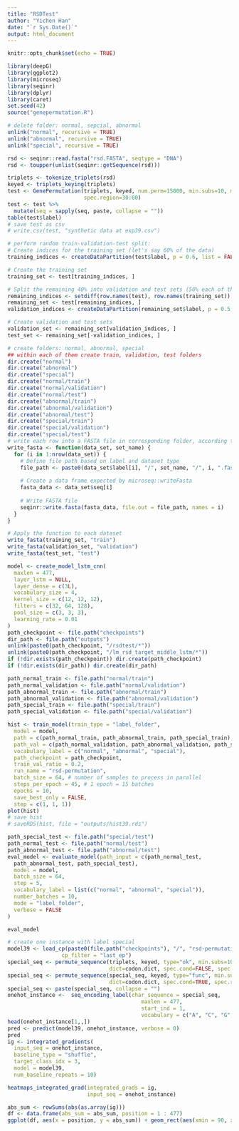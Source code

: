 ```yaml
---
title: "RSDTest"
author: "Yichen Han"
date: "`r Sys.Date()`"
output: html_document
---
```


```r
knitr::opts_chunk$set(echo = TRUE)
```

```r
library(deepG)
library(ggplot2)
library(microseq)
library(seqinr)
library(dplyr)
library(caret)
set.seed(42)
source("genepermutation.R")
```

```r
# delete folder: normal, sepcial, abnormal
unlink("normal", recursive = TRUE)
unlink("abnormal", recursive = TRUE)
unlink("special", recursive = TRUE)
```

```r
rsd <- seqinr::read.fasta("rsd.FASTA", seqtype = "DNA")
rsd <- toupper(unlist(seqinr::getSequence(rsd)))
```

```r
triplets <- tokenize_triplets(rsd)
keyed <- triplets_keying(triplets)
test <- GenePermutation(triplets, keyed, num.perm=15000, min.subs=10, max.subs=30,
                        spec.region=30:60)
test <- test %>%
  mutate(seq = sapply(seq, paste, collapse = ""))
table(test$label)
# save test as csv
# write.csv(test, "synthetic data at exp39.csv")
```

```r
# perform random train-validation-test split:
# Create indices for the training set (let's say 60% of the data)
training_indices <- createDataPartition(test$label, p = 0.6, list = FALSE)

# Create the training set
training_set <- test[training_indices, ]

# Split the remaining 40% into validation and test sets (50% each of the remaining)
remaining_indices <- setdiff(row.names(test), row.names(training_set))
remaining_set <- test[remaining_indices, ]
validation_indices <- createDataPartition(remaining_set$label, p = 0.5, list = FALSE)

# Create validation and test sets
validation_set <- remaining_set[validation_indices, ]
test_set <- remaining_set[-validation_indices, ]
```

```r
# create folders: normal, abnormal, special
## within each of them create train, validation, test folders
dir.create("normal")
dir.create("abnormal")
dir.create("special")
dir.create("normal/train")
dir.create("normal/validation")
dir.create("normal/test")
dir.create("abnormal/train")
dir.create("abnormal/validation")
dir.create("abnormal/test")
dir.create("special/train")
dir.create("special/validation")
dir.create("special/test")
# write each row into a FASTA file in corresponding folder, according to label
write_fasta <- function(data_set, set_name) {
  for (i in 1:nrow(data_set)) {
    # Define file path based on label and dataset type
    file_path <- paste0(data_set$label[i], "/", set_name, "/", i, ".fasta")
    
    # Create a data frame expected by microseq::writeFasta
    fasta_data <- data_set$seq[i]
    
    # Write FASTA file
    seqinr::write.fasta(fasta_data, file.out = file_path, names = i)
  }
}

# Apply the function to each dataset
write_fasta(training_set, "train")
write_fasta(validation_set, "validation")
write_fasta(test_set, "test")
```

```r
model <- create_model_lstm_cnn(
  maxlen = 477,
  layer_lstm = NULL,
  layer_dense = c(3L),
  vocabulary_size = 4,
  kernel_size = c(12, 12, 12),
  filters = c(32, 64, 128),
  pool_size = c(3, 3, 3),
  learning_rate = 0.01
)
path_checkpoint <- file.path("checkpoints")
dir_path <- file.path("outputs")
unlink(paste0(path_checkpoint, "/rsdtest/*"))
unlink(paste0(path_checkpoint, "/lm_rsd_target_middle_lstm/*"))
if (!dir.exists(path_checkpoint)) dir.create(path_checkpoint)
if (!dir.exists(dir_path)) dir.create(dir_path)
```

```r
path_normal_train <- file.path("normal/train")
path_normal_validation <- file.path("normal/validation")
path_abnormal_train <- file.path("abnormal/train")
path_abnormal_validation <- file.path("abnormal/validation")
path_special_train <- file.path("special/train")
path_special_validation <- file.path("special/validation")

hist <- train_model(train_type = "label_folder",
  model = model,
  path = c(path_normal_train, path_abnormal_train, path_special_train), # path to training files
  path_val = c(path_normal_validation, path_abnormal_validation, path_special_validation), # path to validation files
  vocabulary_label = c("normal", "abnormal", "special"),
  path_checkpoint = path_checkpoint,
  train_val_ratio = 0.2,
  run_name = "rsd-permutation",
  batch_size = 64, # number of samples to process in parallel
  steps_per_epoch = 45, # 1 epoch = 15 batches
  epochs = 10,
  save_best_only = FALSE,
  step = c(1, 1, 1))
plot(hist)
# save hist
# saveRDS(hist, file = "outputs/hist39.rds")
```

```r
path_special_test <- file.path("special/test")
path_normal_test <- file.path("normal/test")
path_abnormal_test <- file.path("abnormal/test")
eval_model <- evaluate_model(path_input = c(path_normal_test,
  path_abnormal_test, path_special_test),
  model = model,
  batch_size = 64,
  step = 5,
  vocabulary_label = list(c("normal", "abnormal", "special")),
  number_batches = 10,
  mode = "label_folder",
  verbose = FALSE
)

eval_model
```

```r
# create one instance with label special
model39 <- load_cp(paste0(file.path("checkpoints"), "/", "rsd-permutation_39"), 
                 cp_filter = "last_ep")
special_seq <- permute_sequence(triplets, keyed, type="ok", min.subs=10, max.subs=30,
                                dict=codon.dict, spec.cond=FALSE, spec.region=NULL)
special_seq <- permute_sequence(special_seq, keyed, type="func", min.subs=10, max.subs=30,
                                dict=codon.dict, spec.cond=TRUE, spec.region=30:60)
special_seq <- paste(special_seq, collapse = "")
onehot_instance <-  seq_encoding_label(char_sequence = special_seq,
                                          maxlen = 477,
                                          start_ind = 1,
                                          vocabulary = c("A", "C", "G", "T"))
head(onehot_instance[1,,])
pred <- predict(model39, onehot_instance, verbose = 0)
pred
ig <- integrated_gradients(
  input_seq = onehot_instance,
  baseline_type = "shuffle",
  target_class_idx = 3,
  model = model39,
  num_baseline_repeats = 10)

heatmaps_integrated_grad(integrated_grads = ig,
                         input_seq = onehot_instance)

abs_sum <- rowSums(abs(as.array(ig)))
df <- data.frame(abs_sum = abs_sum, position = 1 : 477)
ggplot(df, aes(x = position, y = abs_sum)) + geom_rect(aes(xmin = 90, xmax = 180, ymin = -Inf, ymax = Inf), fill = "lightblue", alpha = 0.2) + geom_smooth(method = "auto") + geom_point() + theme_bw()
```